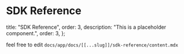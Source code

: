 # SDK Reference

  title: "SDK Reference",
  order: 3,
  description: "This is a placeholder component.",
  order: 3,
};

feel free to edit `docs/app/docs/[[...slug]]/sdk-reference/content.mdx`
